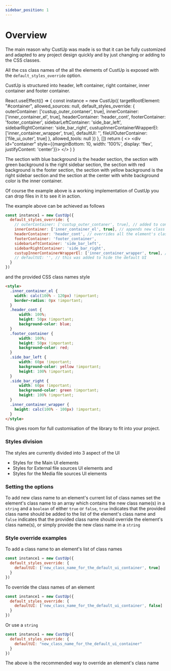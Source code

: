 ```yaml
---
sidebar_position: 1
---
```


# Overview


The main reason why CustUp was made is so that it can be fully customized and adapted to any project design quickly and by just changing or adding to the CSS classes.  
  
All the css class names of the all the elements of CustUp is exposed with the `default_styles_override` option.  
  
CustUp is structured into header, left container, right container, inner container and footer container.

  React.useEffect(() => {
    const instance = new CustUp({
      targetRootElement: "#container",
      allowed_sources: null,
      default_styles_override: {
        outerContainer: ['custup_outer_contaner', true],
        innerContainer: ['inner_container_el', true],
        headerContainer: 'header_cont',
        footerContainer: 'footer_container',
        sidebarLeftContainer: 'side_bar_left',
        sidebarRightContainer: 'side_bar_right',
        custupInnerContainerWrapperEl: ['inner_container_wrapper', true],
        defaultUI: '',
        fileUIOuterContainer: ['file_ui_outer', true]
      },
      allowed_tools: null
    })
  }, [])
  return (
    <>
      <div id="container" style={{marginBottom: 10, width: '100%', display: 'flex', justifyContent: 'center'}}></div>
    </>
  )
}

<CustUpUI />  
  
The section with blue background is the header section, the section with green background is the right sidebar section, the section with red background is the footer section, the section with yellow background is the right sidebar section and the section at the center with white background color is the inner container.  
  
Of course the example above is a working implementation of CustUp you can drop files in it to see it in action.

The example above can be achieved as follows

```js
const instance1 = new CustUp({
  default_styles_override: {
    // outerContainer: ['custup_outer_contaner', true], // added to control the width and to center CustUp
    innerContainer: ['inner_container_el', true], // appends new class name to the inner container element
    headerContainer: 'header_cont', // overrides all the element's class names
    footerContainer: 'footer_container',
    sidebarLeftContainer: 'side_bar_left',
    sidebarRightContainer: 'side_bar_right',
    custupInnerContainerWrapperEl: ['inner_container_wrapper', true], // a must add to  set the height of the inner container like `height: calc(100% - 100px)`
    // defaultUI: '', // this was added to hide the default UI
  }
})
```

and the provided CSS class names style

```html title="random-css-file.css"
<style>
  .inner_container_el {
    width: calc(100% - 120px) !important;
    border-radius: 0px !important;
  }
  .header_cont {
      width: 100%;
      height: 50px !important;
      background-color: blue;
  }
  .footer_container {
      width: 100%;
      height: 50px !important;
      background-color: red;
  }
  .side_bar_left {
      width: 60px !important;
      background-color: yellow !important;
      height: 100% !important;
  }
  .side_bar_right {
      width: 60px !important;
      background-color: green !important;
      height: 100% !important;
  }
  .inner_container_wrapper {
    height: calc(100% - 100px) !important;
  }
</style>
```

This gives room for full customisation of the library to fit into your project.  
  
### Styles division

The styles are currently divided into 3 aspect of the UI

- Styles for the Main UI elements
- Styles for External file sources UI elements and
- Styles for the Media file sources UI elements  
  
### Setting the options
  
To add new class name to an element's current list of class names set the element's class name to an array which contains the new class name(s) in a `string` and a `boolean` of either `true` or `false`, `true` indicates that the provided class name should be added to the list of the element's class name and `false` indicates that the provided class name should override the element's class name(s), or simply provide the new class name in a `string`

### Style override examples

To add a class name to an element's list of class names

```js
const instance1 = new CustUp({
  default_styles_override: {
    defaultUI: ['new_class_name_for_the_default_ui_container', true]
  }
})
```

To override the class names of an element

```js
const instance1 = new CustUp({
  default_styles_override: {
    defaultUI: ['new_class_name_for_the_default_ui_container', false]
  }
})
```

Or use a `string`

```js
const instance1 = new CustUp({
  default_styles_override: {
    defaultUI: "new_class_name_for_the_default_ui_container"
  }
})
```

The above is the recommended way to override an element's class name
